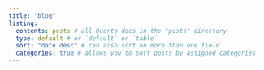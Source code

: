 ```yaml
---
title: "blog"
listing: 
  contents: posts # all Quarto docs in the "posts" directory 
  type: default # or `default` or `table`
  sort: "date desc" # can also sort on more than one field
  categories: true # allows you to sort posts by assigned categories 
---
```

